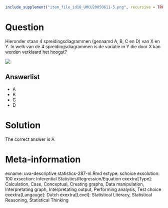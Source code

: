 ```r
include_supplement("item_file_id18_UMCU20050611-5.png", recursive = TRUE)
```
Question
========

Hieronder staan 4 spreidingsdiagrammen (genaamd A, B, C en D) van X en Y. In welk van de 4 spreidingsdiagrammen is de variatie in Y die door X kan worden verklaard het hoogst?



![](item_file_id18_UMCU20050611-5.png)

Answerlist
----------
* A
* B
* C
* D

Solution
========

The correct answer is  A

Meta-information
================
exname: uva-descriptive statistics-287-nl.Rmd
extype: schoice
exsolution: 100
exsection: Inferential Statistics/Regression/Equation
exextra[Type]: Calculation, Case, Conceptual, Creating graphs, Data manipulation, Interpretating graph, Interpretating output, Performing analysis, Test choice
exextra[Langauge]: Dutch
exextra[Level]: Statistical Literacy, Statistical Reasoning, Statistical Thinking
